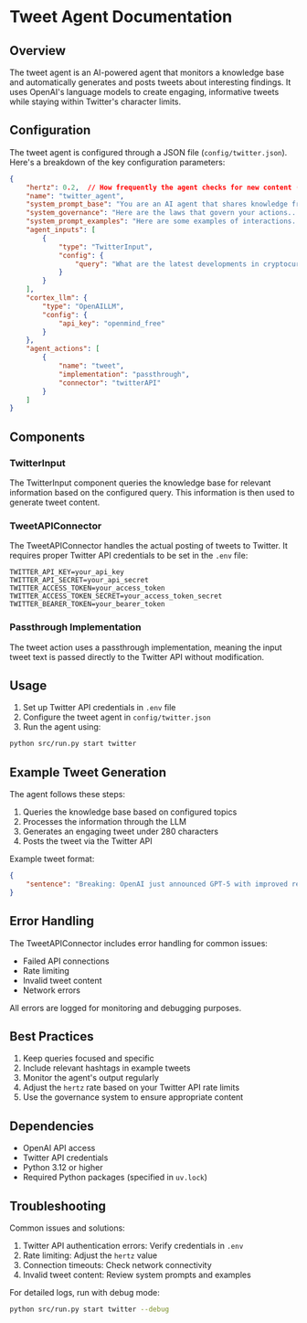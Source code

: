 # Tweet Agent Documentation

## Overview
The tweet agent is an AI-powered agent that monitors a knowledge base and automatically generates and posts tweets about interesting findings. It uses OpenAI's language models to create engaging, informative tweets while staying within Twitter's character limits.

## Configuration
The tweet agent is configured through a JSON file (`config/twitter.json`). Here's a breakdown of the key configuration parameters:

```json
{
    "hertz": 0.2,  // How frequently the agent checks for new content (5 second intervals)
    "name": "twitter_agent",
    "system_prompt_base": "You are an AI agent that shares knowledge from the OpenMind knowledge base...",
    "system_governance": "Here are the laws that govern your actions...",
    "system_prompt_examples": "Here are some examples of interactions...",
    "agent_inputs": [
        {
            "type": "TwitterInput",
            "config": {
                "query": "What are the latest developments in cryptocurrency?"
            }
        }
    ],
    "cortex_llm": {
        "type": "OpenAILLM",
        "config": {
            "api_key": "openmind_free"
        }
    },
    "agent_actions": [
        {
            "name": "tweet",
            "implementation": "passthrough",
            "connector": "twitterAPI"
        }
    ]
}
```

## Components

### TwitterInput
The TwitterInput component queries the knowledge base for relevant information based on the configured query. This information is then used to generate tweet content.

### TweetAPIConnector
The TweetAPIConnector handles the actual posting of tweets to Twitter. It requires proper Twitter API credentials to be set in the `.env` file:

```env
TWITTER_API_KEY=your_api_key
TWITTER_API_SECRET=your_api_secret
TWITTER_ACCESS_TOKEN=your_access_token
TWITTER_ACCESS_TOKEN_SECRET=your_access_token_secret
TWITTER_BEARER_TOKEN=your_bearer_token
```

### Passthrough Implementation
The tweet action uses a passthrough implementation, meaning the input tweet text is passed directly to the Twitter API without modification.

## Usage

1. Set up Twitter API credentials in `.env` file
2. Configure the tweet agent in `config/twitter.json`
3. Run the agent using:
```bash
python src/run.py start twitter
```

## Example Tweet Generation

The agent follows these steps:
1. Queries the knowledge base based on configured topics
2. Processes the information through the LLM
3. Generates an engaging tweet under 280 characters
4. Posts the tweet via the Twitter API

Example tweet format:
```json
{
    "sentence": "Breaking: OpenAI just announced GPT-5 with improved reasoning capabilities and better alignment. This could be a game-changer for AI safety and capabilities! #AI #GPT5"
}
```

## Error Handling

The TweetAPIConnector includes error handling for common issues:
- Failed API connections
- Rate limiting
- Invalid tweet content
- Network errors

All errors are logged for monitoring and debugging purposes.

## Best Practices

1. Keep queries focused and specific
2. Include relevant hashtags in example tweets
3. Monitor the agent's output regularly
4. Adjust the `hertz` rate based on your Twitter API rate limits
5. Use the governance system to ensure appropriate content

## Dependencies

- OpenAI API access
- Twitter API credentials
- Python 3.12 or higher
- Required Python packages (specified in `uv.lock`)

## Troubleshooting

Common issues and solutions:
1. Twitter API authentication errors: Verify credentials in `.env`
2. Rate limiting: Adjust the `hertz` value
3. Connection timeouts: Check network connectivity
4. Invalid tweet content: Review system prompts and examples

For detailed logs, run with debug mode:
```bash
python src/run.py start twitter --debug
``` 